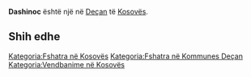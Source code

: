 {{Fshat në 
 | Emri                = Dashinoc
 | EmriAlt                = 
 | NAME_SHORT_FORM=      
 | NAME_GENERIC=      
 | NAME_SORT_NAME_RO=      DASHINOC
 | FULL_NAME_RO = Dashinoc
 | FULL_NAME_ND_RO=Dashinoc
 | SORT_NAME_RG=DASHINOC
 | FULL_NAME_RG=Dashinoc
 | FULL_NAME_ND_RG=Dashinoc
 | SRP_NAME_SHORT_FORM=      
 | SRP_NAME_GENERIC=      
 | SRP_NAME_SORT_NAME_RO=      
 | SRP_FULL_NAME_RO = 
 | SRP_FULL_NAME_ND_RO=
 | SRP_SORT_NAME_RG=
 | SRP_FULL_NAME_RG=
 | SRP_FULL_NAME_ND_RG=
 | Emri (Rasa dhanore) = 
 | Figura              = 
 | Shteti              = Kosovo
 | Komuna              = Deçan
 | Kodi postar         = 
 | Sipërfaqja          = 

 | Popullsia           = 

 | Regj. i popullsisë  = 
 | Dend. e popullsisë  = 
 | Faqja zyrtare       = 
 <!--- Koordinatat ----> 
 | Gjerësia            = 42.536111
 | Gjatësia            = 20.398056
 | Lartësia            = 
}}
'''Dashinoc''' është një [[]] në [[Deçan]] të [[Kosovës]].

<!-- == Gjeografia == -->
<!-- == Historia == -->
<!-- == Demografia == -->
== Shih edhe ==
{{Komuna Deçan}}
{{Kosovo-Administrata-Cung}}

[[Kategoria:Fshatra në Kosovës]]
[[Kategoria:Fshatra në Kommunes Deçan]]
[[Kategoria:Vendbanime në Kosovës]]